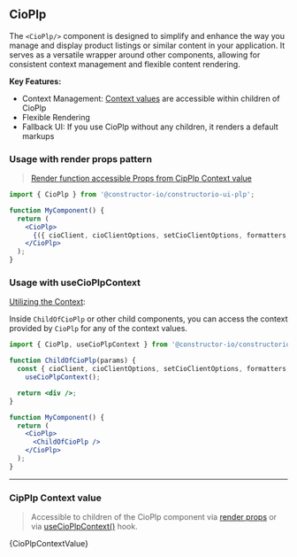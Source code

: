 
<Meta of={CioPlpStories} />

## CioPlp

The `<CioPlp/>` component is designed to simplify and enhance the way you manage and display product listings or similar content in your application.
It serves as a versatile wrapper around other components, allowing for consistent context management and flexible content rendering.

**Key Features:**

- Context Management: [Context values](../?path=/docs/components-cioplp--documentation#cipplp-context-value) are accessible within children of CioPlp
- Flexible Rendering
- Fallback UI: If you use CioPlp without any children, it renders a default markups

### Usage with render props pattern
>[Render function accessible Props from CipPlp Context value](..?path=/docs/components-cioplp--documentation#cipplp-context-value)

```jsx
import { CioPlp } from '@constructor-io/constructorio-ui-plp';

function MyComponent() {
  return (
    <CioPlp>
      {({ cioClient, cioClientOptions, setCioClientOptions, formatters, getters }) => <div />}
    </CioPlp>
  );
}
```

### Usage with useCioPlpContext

[Utilizing the Context](..?path=/docs/components-cioplp--documentation#cipplp-context-value):

Inside `ChildOfCioPlp` or other child components, you can access the context provided by `CioPlp` for any of the context values.

```jsx
import { CioPlp, useCioPlpContext } from '@constructor-io/constructorio-ui-plp';

function ChildOfCioPlp(params) {
  const { cioClient, cioClientOptions, setCioClientOptions, formatters, getters } =
    useCioPlpContext();

  return <div />;
}

function MyComponent() {
  return (
    <CioPlp>
      <ChildOfCioPlp />
    </CioPlp>
  );
}
```

------

### CipPlp Context value
>Accessible to children of the CioPlp component via [render props](../?path=/docs/components-cioplp--documentation#usage-with-render-props-pattern) 
or via [useCioPlpContext()](../?path=/docs/components-cioplp--documentation#usage-with-usecioplpcontext) hook. 

<Markdown>{CioPlpContextValue}</Markdown>

